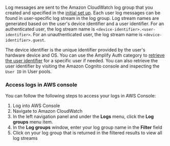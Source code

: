 Log messages are sent to the Amazon CloudWatch log group that you created and specified in the [initial set up](/lib/logging/setup-logging). Each user log messages can be found in user-specific log stream in the log group. Log stream names are generated based on the user's device identifier and a user identifier.
For an authenticated user, the log stream name is `<device-identifier>.<user-identifier>`.  For an unauthenticated user, the log stream name is `<device-identifier>.guest`.

The device identifier is the unique identifier provided by the user's hardware device and OS. You can use the Amplify Auth category to [retrieve the user identifier](/lib/logging/configure-user/#retrieve-userids-with-amplify-auth) for a specific user if needed. You can also retrieve the user identifier by visiting the Amazon Cognito console and inspecting the `User ID` in User pools.

### Access logs in AWS console
You can follow the following steps to access your logs in AWS Console:
1. Log into AWS Console
2. Navigate to Amazon CloudWatch
3. In the left navigation panel and under the **Logs** menu, click the **Log groups** menu item.
4. In the **Log groups** window, enter your log group name in the **Filter** field
5. Click on your log group that is returned in the filtered results to view all log streams